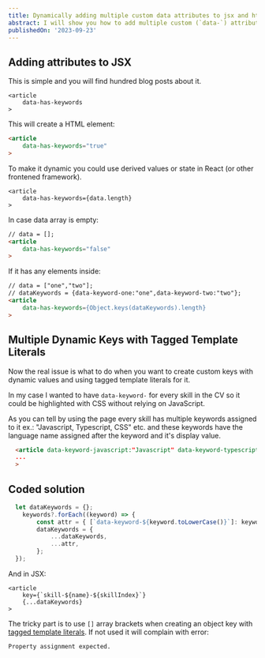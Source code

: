 ```yaml
---
title: Dynamically adding multiple custom data attributes to jsx and html
abstract: I will show you how to add multiple custom (`data-`) attributes kept in an array to JSX or HTML using React.
publishedOn: '2023-09-23'
---
```


## Adding attributes to JSX

This is simple and you will find hundred blog posts about it.

```tsx
<article
	data-has-keywords
>
```

This will create a HTML element:

```html
<article
	data-has-keywords="true"
>
```

To make it dynamic you could use derived values or state in React (or other frontened framework).


```tsx
<article
	data-has-keywords={data.length}
>
```
In case data array is empty:

```html
// data = [];
<article
	data-has-keywords="false"
>
```

If it has any elements inside:

```html
// data = ["one","two"];
// dataKeywords = {data-keyword-one:"one",data-keyword-two:"two"};
<article
	data-has-keywords={Object.keys(dataKeywords).length}
>
```

## Multiple Dynamic Keys with Tagged Template Literals

Now the real issue is what to do when you want to create custom keys with dynamic values and using tagged template literals for it.

In my case I wanted to have `data-keyword-` for every skill in the CV so it could be highlighted with CSS without relying on JavaScript.

As you can tell by using the page every skill has multiple keywords assigned to it ex.: "Javascript, Typescript, CSS" etc. and these keywords have the language name assigned after the keyword and it's display value.

```html
  <article data-keyword-javascript:"Javascript" data-keyword-typescript:"Typescript" data-keyword-frontend:"Frontend"
  ...
  >
```

## Coded solution

```ts
  let dataKeywords = {};
	keywords?.forEach((keyword) => {
		const attr = { [`data-keyword-${keyword.toLowerCase()}`]: keyword };
		dataKeywords = {
			...dataKeywords,
			...attr,
		};
  });
```

And in JSX:

```tsx
<article
	key={`skill-${name}-${skillIndex}`}
	{...dataKeywords}
>
```

The tricky part is to use `[]` array brackets when creating an object key with [tagged template literals](https://developer.mozilla.org/en-US/docs/Web/JavaScript/Reference/Template_literals). If not used it will complain with error:

```error
Property assignment expected.
```

